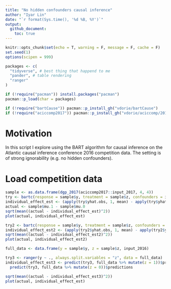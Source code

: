 ```yaml
---
title: "No hidden confounders causal inference"
author: "Iyar Lin"
date: "`r format(Sys.time(), '%d %B, %Y')`"
output: 
  github_document:
    toc: true
---
```


```r
knitr::opts_chunk$set(echo = T, warning = F, message = F, cache = F)
set.seed(1)
options(scipen = 999)

packages <- c(
  "tidyverse", # best thing that happend to me
  "pander", # table rendering
  "ranger"
)

if (!require("pacman")) install.packages("pacman")
pacman::p_load(char = packages)

if (!require("bartCause")) pacman::p_install_gh("vdorie/bartCause")
if (!require("aciccomp2017")) pacman::p_install_gh("vdorie/aciccomp/2017")
```

# Motivation

In this script I explore using the BART algorithm for causal inference on the Atlantic causal inference conference 2016 competition data. The setting is of strong ignorability (e.g. no hidden confounders).

# Load competition data

```r
sample <- as.data.frame(dgp_2017(aciccomp2017::input_2017, 4, 4))
try <- bartc(response = sample$y, treatment = sample$z, confounders = input_2016)
individual_effect_est <- (apply(try$yhat.obs, 1, mean) - apply(try$yhat.cf, 1, mean))*(2*try$trt - 1)
actual <- sample$mu.1 - sample$mu.0
sqrt(mean((actual - individual_effect_est)^2))
plot(actual, individual_effect_est)

try2 <- bartc(response = sample$y, treatment = sample$z, confounders = input_2016, method.rsp = "tmle", method.trt = "glm")
individual_effect_est2 <- (apply(try2$yhat.obs, 1, mean) - apply(try2$yhat.cf, 1, mean))*(2*try2$trt - 1)
sqrt(mean((actual - individual_effect_est2)^2))
plot(actual, individual_effect_est2)

full_data <- data.frame(y = sample$y, z = sample$z, input_2016)

try3 <- ranger(y ~ ., always.split.variables = "z", data = full_data)
individual_effect_est3 <- predict(try3, full_data %>% mutate(z = 1))$predictions - 
  predict(try3, full_data %>% mutate(z = 0))$predictions

sqrt(mean((actual - individual_effect_est3)^2))
plot(actual, individual_effect_est)

```

